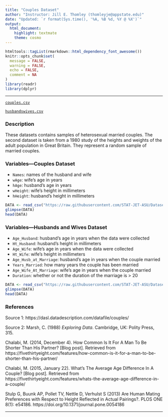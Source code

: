 ```yaml
---
title: "Couples Dataset"
author: "Instructor: Jill E. Thomley (thomleyje@appstate.edu)"
date: "Updated: `r format(Sys.time(), '%A, %B %d, %Y @ %X')`"
output: 
  html_document: 
    highlight: textmate
    theme: cosmo
---
```


```r
htmltools::tagList(rmarkdown::html_dependency_font_awesome())
knitr::opts_chunk$set(
  message = FALSE,
  warning = FALSE,
  echo = FALSE,
  comment = NA
)
library(readr)
library(dplyr)
```
<hr>

<i class="fas fa-database"></i> [`couples.csv`](https://raw.githubusercontent.com/STAT-JET-ASU/Datasets/master/Instructor/couples.csv)

<i class="fas fa-database"></i> [`husbandswives.csv`](https://raw.githubusercontent.com/STAT-JET-ASU/Datasets/master/Instructor/husbandswives.csv)

### Description

These datasets contains samples of heterosexual married couples. The second dataset is taken from a 1980 study of the heights and weights of the adult population in Great Britain. They represent a random sample of married couples. 

### Variables---Couples Dataset

* `Names`: names of the husband and wife
* `wAge`: wife's age in years
* `hAge`: husband's age in years
* `wHeight`: wife's height in millimeters
* `hHeight`: husband's height in millimeters

```r
DATA <- read_csv("https://raw.githubusercontent.com/STAT-JET-ASU/Datasets/master/Instructor/couples.csv")
glimpse(DATA)
head(DATA)
```

### Variables---Husbands and Wives Dataset

* `Age_Husband`: husband's age in years when the data were collected
* `Ht_Husband`: husband's height in millimeters
* `Age_Wife`: wife's age in years when the data were collected
* `Ht_Wife`: wife's height in millimeters
* `Age_Husb_at_Marriage`: husband's age in years when the couple married
* `Years_Married`: how many years the couple has been married
* `Age_Wife_At_Marriage`: wife's age in years when the couple married
* `Duration`: whether or not the duration of the marriage is > 20

```r
DATA <- read_csv("https://raw.githubusercontent.com/STAT-JET-ASU/Datasets/master/Instructor/husbandswives.csv")
glimpse(DATA)
head(DATA)
```

### References

Source 1: https://dasl.datadescription.com/datafile/couples/ 

Source 2: Marsh, C. (1988) *Exploring Data*. Cambridge, UK: Polity Press, 315.

Chalabi, M. (2014, December 4). How Common Is It For A Man To Be Shorter Than His Partner? [Blog post]. Retrieved from https://fivethirtyeight.com/features/how-common-is-it-for-a-man-to-be-shorter-than-his-partner/

Chalabi, M. (2015, January 22). What’s The Average Age Difference In A Couple? [Blog post]. Retrieved from https://fivethirtyeight.com/features/whats-the-average-age-difference-in-a-couple/

Stulp G, Buunk AP, Pollet TV, Nettle D, Verhulst S (2013) Are Human Mating Preferences with Respect to Height Reflected in Actual Pairings?. PLOS ONE 8(1): e54186. https://doi.org/10.1371/journal.pone.0054186

<hr>

